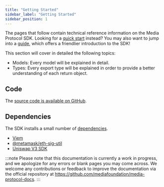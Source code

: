 ```yaml
---
title: "Getting Started"
sidebar_label: "Getting Started"
sidebar_position: 1
---
```


The pages that follow contain technical reference information on the Media Protocol SDK. Looking for a [quick start](../guides/quick-start) instead? You may also want to jump into a [guide](../guides/fetching-offers), which offers a friendlier introduction to the SDK!

This section will cover in detailed the following topics:
 - Models: Every model will be explained in detail.
 - Types: Every export type will be explained in order to provide a better understanding of each return object.

## Code

The [source code is available on GitHub](https://github.com/mediafoundation/media-sdk).

## Dependencies

The SDK installs a small number of [dependencies](https://github.com/mediafoundation/media-sdk/blob/main/package.json).

- [Viem](https://www.npmjs.com/package/viem)
- [@metamask/eth-sig-util](https://www.npmjs.com/package/@metamask/eth-sig-util)
- [Uniswap V3 SDK](https://www.npmjs.com/package/@uniswap/v3-sdk)

:::note
Please note that this documentation is currently a work in progress, and we apologize for any errors or blank pages you may come across. We welcome any contributions or feedback to improve the documentation via the official repository at https://github.com/mediafoundation/media-protocol-docs.
:::